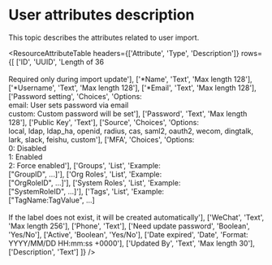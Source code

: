 # User attributes description

This topic describes the attributes related to user import.

<ResourceAttributeTable
  headers={['Attribute', 'Type', 'Description']}
  rows={[
    ['ID', 'UUID', 'Length of 36<br/><br/>Required only during import update'],
    ['*Name', 'Text', 'Max length 128'],
    ['*Username', 'Text', 'Max length 128'],
    ['*Email', 'Text', 'Max length 128'],
    ['Password setting', 'Choices', 'Options:<br/>email: User sets password via email<br/>custom: Custom password will be set'],
    ['Password', 'Text', 'Max length 128'],
    ['Public Key', 'Text'],
    ['Source', 'Choices', 'Options:<br/>local, ldap, ldap_ha, openid, radius, cas, saml2, oauth2, wecom, dingtalk, lark, slack, feishu, custom'],
    ['MFA', 'Choices', 'Options:<br/>0: Disabled<br/>1: Enabled<br/>2: Force enabled'],
    ['Groups', 'List', 'Example:<br/>["GroupID", ...]'],
    ['Org Roles', 'List', 'Example:<br/>["OrgRoleID", ...]'],
    ['System Roles', 'List', 'Example:<br/>["SystemRoleID", ...]'],
    ['Tags', 'List', 'Example:<br/>["TagName:TagValue", ...]<br/><br/>If the label does not exist, it will be created automatically'],
    ['WeChat', 'Text', 'Max length 256'],
    ['Phone', 'Text'],
    ['Need update password', 'Boolean', 'Yes/No'],
    ['Active', 'Boolean', 'Yes/No'],
    ['Date expired', 'Date', 'Format:<br/>YYYY/MM/DD HH:mm:ss +0000'],
    ['Updated By', 'Text', 'Max length 30'],
    ['Description', 'Text']
  ]}
/>